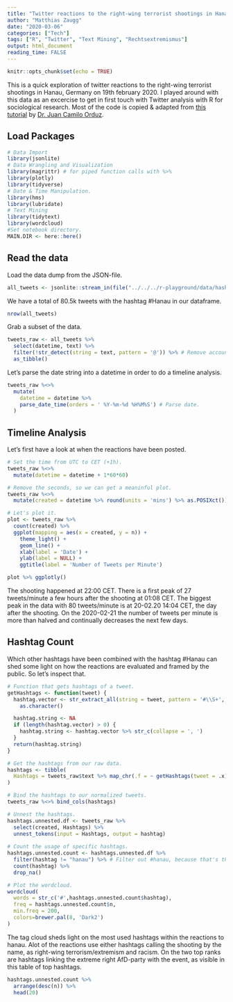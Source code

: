 ```yaml
---
title: "Twitter reactions to the right-wing terrorist shootings in Hanau"
author: "Matthias Zaugg"
date: "2020-03-06"
categories: ["Tech"]
tags: ["R", "Twitter", "Text Mining", "Rechtsextremismus"]
output: html_document
reading_time: FALSE
---
```


```r
knitr::opts_chunk$set(echo = TRUE)
```

This is a quick exploration of twitter reactions to the right-wing terrorist shootings in Hanau, Germany on 19th february 2020. I played around with this data as an excercise to get in first touch with Twitter analysis with R for sociological research. Most of the code is copied & adapted from [this tutorial](https://juanitorduz.github.io/text-mining-networks-and-visualization-plebiscito-tweets/) by [Dr. Juan Camilo Orduz](https://juanitorduz.github.io/).

## Load Packages

```r
# Data Import
library(jsonlite)
# Data Wrangling and Visualization
library(magrittr) # for piped function calls with %>%
library(plotly)
library(tidyverse)
# Date & Time Manipulation.
library(hms)
library(lubridate)
# Text Mining
library(tidytext)
library(wordcloud)
#Set notebook directory.
MAIN.DIR <- here::here()
```

## Read the data

Load the data dump from the JSON-file.
```r
all_tweets <- jsonlite::stream_in(file("../../../r-playground/data/hashtag_hanau_2020-02-19_2020_02_29_dump.json"), verbose = FALSE)
```

We have a total of 80.5k tweets with the hashtag #Hanau in our dataframe. 
```r
nrow(all_tweets)
```

Grab a subset of the data. 
``` r
tweets_raw <- all_tweets %>%
  select(datetime, text) %>%
  filter(!str_detect(string = text, pattern = '@')) %>% # Remove account names
  as_tibble()
```

Let's parse the date string into a datetime in order to do a timeline analysis.
```r
tweets_raw %<>% 
  mutate(
    datetime = datetime %>% 
    parse_date_time(orders = ' %Y-%m-%d %H%M%S') # Parse date.
  )
```

## Timeline Analysis

Let's first have a look at when the reactions have been posted.
```r
# Set the time from UTC to CET (+1h).
tweets_raw %<>% 
  mutate(datetime = datetime + 1*60*60)

# Remove the seconds, so we can get a meaninful plot.
tweets_raw %<>% 
  mutate(created = datetime %>% round(units = 'mins') %>% as.POSIXct())

# Let's plot it.
plot <- tweets_raw %>% 
  count(created) %>% 
  ggplot(mapping = aes(x = created, y = n)) +
    theme_light() +
    geom_line() +
    xlab(label = 'Date') +
    ylab(label = NULL) +
    ggtitle(label = 'Number of Tweets per Minute')

plot %>% ggplotly()
```

The shooting happened at 22:00 CET. There is a first peak of 27 tweets/minute a few hours after the shooting at 01:08 CET. The biggest peak in the data with 80 tweets/minute is at 20-02.20 14:04 CET, the day after the shooting. On the 2020-02-21 the number of tweets per minute is more than halved and continually decreases the next few days.

## Hashtag Count

Which other hashtags have been combined with the hashtag #Hanau can shed some light on how the reactions are evaluated and framed by the public. So let's inspect that.

``` r
# Function that gets hashtags of a tweet.
getHashtags <- function(tweet) {
  hashtag.vector <- str_extract_all(string = tweet, pattern = '#\\S+', simplify = TRUE) %>%
    as.character()

  hashtag.string <- NA
  if (length(hashtag.vector) > 0) {
    hashtag.string <- hashtag.vector %>% str_c(collapse = ', ')
  }
  return(hashtag.string)
}

# Get the hashtags from our raw data.
hashtags <- tibble(
  Hashtags = tweets_raw$text %>% map_chr(.f = ~ getHashtags(tweet = .x))
)

# Bind the hashtags to our normalized tweets.
tweets_raw %<>% bind_cols(hashtags)

# Unnest the hashtags.
hashtags.unnested.df <- tweets_raw %>%
  select(created, Hashtags) %>%
  unnest_tokens(input = Hashtags, output = hashtag)
 
# Count the usage of specific hashtags. 
hashtags.unnested.count <- hashtags.unnested.df %>%
  filter(hashtag != "hanau") %>% # Filter out #hanau, because that's the hashtag we used to scrape our data.
  count(hashtag) %>%
  drop_na()

# Plot the wordcloud.
wordcloud(
  words = str_c('#',hashtags.unnested.count$hashtag),
  freq = hashtags.unnested.count$n,
  min.freq = 200,
  colors=brewer.pal(8, 'Dark2')
)
```

The tag cloud sheds light on the most used hashtags within the reactions to hanau. Alot of the reactions use either hashtags calling the shooting by the name, as right-wing terrorism/extremism and racism. On the two top ranks are hashtags linking the extreme right AfD-party with the event, as visible in this table of top hashtags.
``` r
hashtags.unnested.count %>%
  arrange(desc(n)) %>%
  head(20)
```
